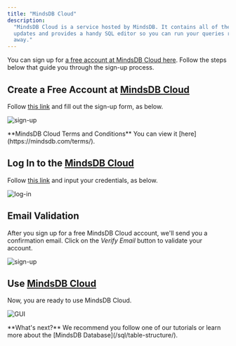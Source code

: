 ```yaml
---
title: "MindsDB Cloud"
description:
  "MindsDB Cloud is a service hosted by MindsDB. It contains all of the latest
  updates and provides a handy SQL editor so you can run your queries right
  away."
---
```


You can sign up for
[a free account at MindsDB Cloud here](https://cloud.mindsdb.com/register).
Follow the steps below that guide you through the sign-up process.

## Create a Free Account at [MindsDB Cloud](https://cloud.mindsdb.com/register)

Follow [this link](https://cloud.mindsdb.com/register) and fill out the sign-up
form, as below.

![sign-up](/assets/cloud/cloud-signup-filledout.png)

<Tip>
  **MindsDB Cloud Terms and Conditions** You can view it
  [here](https://mindsdb.com/terms/).
</Tip>

## Log In to the [MindsDB Cloud](https://cloud.mindsdb.com/login)

Follow [this link](https://cloud.mindsdb.com/login) and input your credentials,
as below.

![log-in](/assets/cloud/login.png)

## Email Validation

After you sign up for a free MindsDB Cloud account, we'll send you a
confirmation email. Click on the _Verify Email_ button to validate your account.

![sign-up](/assets/cloud/email.png)

## Use [MindsDB Cloud](https://cloud.mindsdb.com/login)

Now, you are ready to use MindsDB Cloud.

![GUI](/assets/cloud/gui.png)

<Tip>
**What's next?** We recommend you follow one of our tutorials or learn more about the
[MindsDB Database](/sql/table-structure/).

</Tip>
